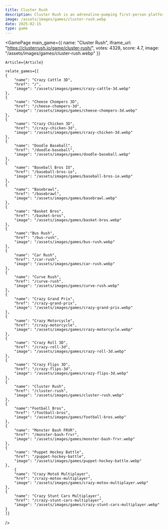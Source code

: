 ```yaml
---
title: Cluster Rush
description: Cluster Rush is an adrenaline-pumping first-person platformer where you jump and climb on moving trucks, dodge dynamic obstacles, and master rhythmic gameplay across 35 challenging levels.
image: /assets/images/games/cluster-rush.webp
date: 2025-02-15
type: game
---
```


  
<GamePage 
    main_game={{
    name: "Cluster Rush",
    iframe_url: "https://clusterrush.io/game/cluster-rush/",
    votes: 4328,
    score: 4.7,
    image: "/assets/images/games/cluster-rush.webp"
}} 

    Article={Article}

    relate_games={[
    {
        "name": "Crazy Cattle 3D",
        "href": "/",
        "image": "/assets/images/games/crazy-cattle-3d.webp"
    },
    {
        "name": "Cheese Chompers 3D",
        "href": "/cheese-chompers-3d",
        "image": "/assets/images/games/cheese-chompers-3d.webp"
    },
    {
        "name": "Crazy Chicken 3D",
        "href": "/crazy-chicken-3d",
        "image": "/assets/images/games/crazy-chicken-3d.webp"
    },
    {
        "name": "Doodle Baseball",
        "href": "/doodle-baseball",
        "image": "/assets/images/games/doodle-baseball.webp"
    },
    {
        "name": "Baseball Bros IO",
        "href": "/baseball-bros-io",
        "image": "/assets/images/games/baseball-bros-io.webp"
    },
    {
        "name": "Basebrawl",
        "href": "/basebrawl",
        "image": "/assets/images/games/basebrawl.webp"
    },
    {
        "name": "Basket Bros",
        "href": "/basket-bros",
        "image": "/assets/images/games/basket-bros.webp"
    },
    {
        "name":"Bus Rush",
        "href": "/bus-rush",
        "image": "/assets/images/games/bus-rush.webp"
    },
    {
        "name": "Car Rush",
        "href": "/car-rush",
        "image": "/assets/images/games/car-rush.webp"
    },
    {
        "name": "Curve Rush",
        "href": "/curve-rush",
        "image": "/assets/images/games/curve-rush.webp"
    },
    {
        "name": "Crazy Grand Prix",
        "href": "/crazy-grand-prix",
        "image": "/assets/images/games/crazy-grand-prix.webp"
    },
    {
        "name": "Crazy Motorcycle",
        "href": "/crazy-motorcycle",
        "image": "/assets/images/games/crazy-motorcycle.webp"
    },
    {
        "name": "Crazy Roll 3D",
        "href": "/crazy-roll-3d",
        "image": "/assets/images/games/crazy-roll-3d.webp"
    },
    {
        "name": "Crazy Flips 3D",
        "href": "/crazy-flips-3d",
        "image": "/assets/images/games/crazy-flips-3d.webp"
    },
    {
        "name": "Cluster Rush",
        "href": "/cluster-rush",
        "image": "/assets/images/games/cluster-rush.webp"
    },
    {
        "name":"Football Bros",
        "href": "/football-bros",
        "image": "/assets/images/games/football-bros.webp"
    },
    {
        "name": "Monster Bash FRVR",
        "href": "/monster-bash-frvr",
        "image": "/assets/images/games/monster-bash-frvr.webp"
    },
    {
        "name": "Puppet Hockey Battle",
        "href": "/puppet-hockey-battle",
        "image": "/assets/images/games/puppet-hockey-battle.webp"
    },
        {
        "name": "Crazy MotoX Multiplayer",
        "href": "/crazy-motox-multiplayer",
        "image": "/assets/images/games/crazy-motox-multiplayer.webp"
    },
    {
        "name": "Crazy Stunt Cars Multiplayer",
        "href": "/crazy-stunt-cars-multiplayer",
        "image": "/assets/images/games/crazy-stunt-cars-multiplayer.webp"
    }
    ]}
 />